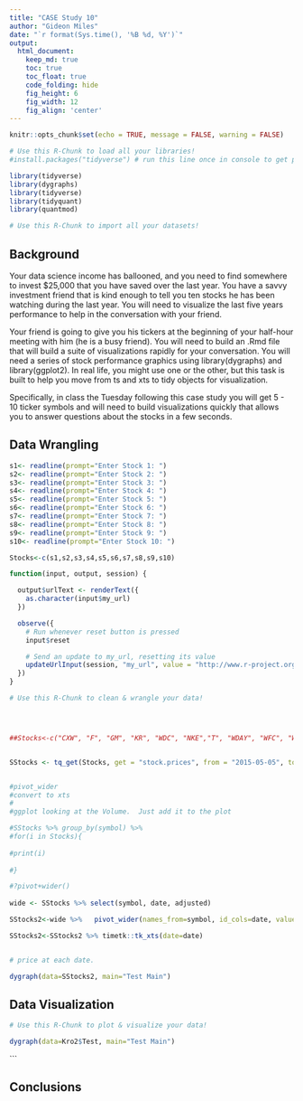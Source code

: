 ```yaml
---
title: "CASE Study 10"
author: "Gideon Miles"
date: "`r format(Sys.time(), '%B %d, %Y')`"
output:
  html_document:  
    keep_md: true
    toc: true
    toc_float: true
    code_folding: hide
    fig_height: 6
    fig_width: 12
    fig_align: 'center'
---
```


```r
knitr::opts_chunk$set(echo = TRUE, message = FALSE, warning = FALSE)
```

```r
# Use this R-Chunk to load all your libraries!
#install.packages("tidyverse") # run this line once in console to get package

library(tidyverse)
library(dygraphs)
library(tidyverse)
library(tidyquant)
library(quantmod)

```

```r
# Use this R-Chunk to import all your datasets!

```

## Background

Your data science income has ballooned, and you need to find somewhere to invest $25,000 that you have saved over the last year. You have a savvy investment friend that is kind enough to tell you ten stocks he has been watching during the last year. You will need to visualize the last five years performance to help in the conversation with your friend.

Your friend is going to give you his tickers at the beginning of your half-hour meeting with him (he is a busy friend). You will need to build an .Rmd file that will build a suite of visualizations rapidly for your conversation. You will need a series of stock performance graphics using library(dygraphs) and library(ggplot2). In real life, you might use one or the other, but this task is built to help you move from ts and xts to tidy objects for visualization.

Specifically, in class the Tuesday following this case study you will get 5 - 10 ticker symbols and will need to build visualizations quickly that allows you to answer questions about the stocks in a few seconds.



## Data Wrangling

```r
s1<- readline(prompt="Enter Stock 1: ")
s2<- readline(prompt="Enter Stock 2: ")
s3<- readline(prompt="Enter Stock 3: ")
s4<- readline(prompt="Enter Stock 4: ")
s5<- readline(prompt="Enter Stock 5: ")
s6<- readline(prompt="Enter Stock 6: ")
s7<- readline(prompt="Enter Stock 7: ")
s8<- readline(prompt="Enter Stock 8: ")
s9<- readline(prompt="Enter Stock 9: ")
s10<- readline(prompt="Enter Stock 10: ")

Stocks<-c(s1,s2,s3,s4,s5,s6,s7,s8,s9,s10)
```


```r
function(input, output, session) {

  output$urlText <- renderText({
    as.character(input$my_url)
  })

  observe({
    # Run whenever reset button is pressed
    input$reset

    # Send an update to my_url, resetting its value
    updateUrlInput(session, "my_url", value = "http://www.r-project.org/")
  })
}
```


```r
# Use this R-Chunk to clean & wrangle your data!




##Stocks<-c("CXW", "F", "GM", "KR", "WDC", "NKE","T", "WDAY", "WFC", "WMT")


SStocks <- tq_get(Stocks, get = "stock.prices", from = "2015-05-05", to = "2020-11-21")


#pivot_wider
#convert to xts
#
#ggplot looking at the Volume.  Just add it to the plot

#SStocks %>% group_by(symbol) %>% 
#for(i in Stocks){
  
#print(i)
  
#}

#?pivot+wider()
  
wide <- SStocks %>% select(symbol, date, adjusted)

SStocks2<-wide %>%   pivot_wider(names_from=symbol, id_cols=date, values_from=adjusted ) 

SStocks2<-SStocks2 %>% timetk::tk_xts(date=date)


# price at each date.

dygraph(data=SStocks2, main="Test Main")


```

## Data Visualization

```r
# Use this R-Chunk to plot & visualize your data!

dygraph(data=Kro2$Test, main="Test Main")

```

```

## Conclusions
